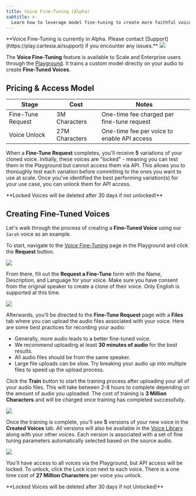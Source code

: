 ```yaml
---
title: Voice Fine-Tuning (Alpha)
subtitle: >-
  Learn how to leverage model fine-tuning to create more faithful voice clones.
---
```

<Warning>
  **Voice Fine-Tuning is currently in Alpha. Please contact [Support](https://play.cartesia.ai/support) if you
  encounter any issues.**
</Warning>

<Frame background="subtle">
  <img src="/assets/images/fine-tune.png" />
</Frame>

The **Voice Fine-Tuning** feature is available to Scale and Enterprise users through the [Playground](https://play.cartesia.ai). It trains a custom model directly on your audio to create **Fine-Tuned Voices**.

## Pricing & Access Model

| Stage | Cost | Notes |
|-------|------|-------|
| Fine-Tune Request | 3M Characters | One-time fee charged per fine-tune request |
| Voice Unlock | 27M Characters | One-time fee per voice to enable API access |

When a **Fine-Tune Request** completes, you'll receive **5** variations of your cloned voice. Initially, these voices are "locked" - meaning you can test them in the Playground but cannot access them via API. This allows you to thoroughly test each variation before committing to the ones you want to use at scale. Once you've identified the best performing variation(s) for your use case, you can unlock them for API access.

<Warning>
  **Locked Voices will be deleted after 30 days if not unlocked!**
</Warning>

## Creating Fine-Tuned Voices

Let's walk through the process of creating a **Fine-Tuned Voice** using our `Sarah` voice as an example.

To start, navigate to the [Voice Fine-Tuning](https://play.cartesia.ai/clone/requests) page in the Playground and click the **Request** button.

<Frame background="subtle">
  <img src="/assets/images/fine-tune-request.png" />
</Frame>

From there, fill out the **Request a Fine-Tune** form with the Name, Description, and Language for your voice. Make sure you have consent from the original speaker to create a clone of their voice. Only English is supported at this time.

<Frame background="subtle">
  <img src="/assets/images/fine-tune-form.png" />
</Frame>

Afterwards, you'll be directed to the **Fine-Tune Request** page with a **Files** tab where you can upload the audio files associated with your voice. Here are some best practices for recording your audio:

- Generally, more audio leads to a better fine-tuned voice.
- We recommend uploading at least **30 minutes of audio** for the best results.
- All audio files should be from the same speaker.
- Large file uploads can be slow. Try breaking your audio up into multiple files to speed up the upload process.

Click the **Train** button to start the training process after uploading your all of your audio files. This will take between 2-8 hours to complete depending on the amount of audio you uploaded. The cost of training is **3 Million Characters** and will be charged once training has completed successfully.

<Frame background="subtle">
  <img src="/assets/images/fine-tune-train.png" />
</Frame>

Once the training is complete, you'll see **5** versions of your new voice in the **Created Voices** tab. All versions will also be available in the [Voice Library](https://play.cartesia.ai/library) along with your other voices. Each version is associated with a set of fine tuning parameters automatically selected based on the source audio.

<Frame background="subtle">
  <img src="/assets/images/fine-tune-voices.png" />
</Frame>

You'll have access to all voices via the Playground, but API access will be locked. To unlock, click the Lock icon next to each voice. There is a one time cost of **27 Million Characters** per voice you unlock.

<Warning>
  **Locked Voices will be deleted after 30 days if not Unlocked!**
</Warning>
